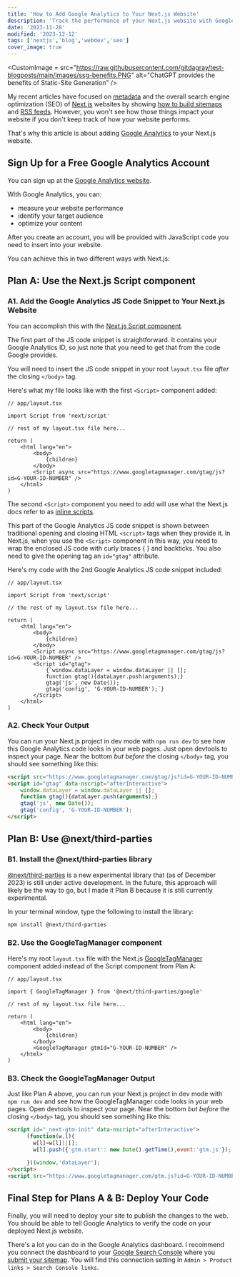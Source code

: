 ```yaml
---
title: 'How to Add Google Analytics to Your Next.js Website'
description: 'Track the performance of your Next.js website with Google Analytics in a few simple steps.'
date: '2023-11-28'
modified: '2023-12-12'
tags: ['nextjs','blog','webdev','seo']
cover_image: true
---
```


<CustomImage = src="https://raw.githubusercontent.com/gitdagray/test-blogposts/main/images/ssg-benefits.PNG" alt="ChatGPT provides the benefits of Static-Site Generation" />

My recent articles have focused on [metadata](https://www.davegray.codes/posts/nextjs-ordering-merging-metadata) and the overall search engine optimization (SEO) of [Next.js](https://nextjs.org/) websites by showing [how to build sitemaps](https://www.davegray.codes/posts/nextjs-how-to-build-sitemap-robots-txt) and [RSS feeds](https://www.davegray.codes/posts/nextjs-how-to-build-an-rss-feed). However, you won't see how those things impact your website if you don't keep track of how your website performs. 

That's why this article is about adding [Google Analytics](https://analytics.google.com/) to your Next.js website. 

## Sign Up for a Free Google Analytics Account 

You can sign up at the [Google Analytics website](https://marketingplatform.google.com/about/analytics/).

With Google Analytics, you can:
- measure your website performance
- identify your target audience 
- optimize your content

After you create an account, you will be provided with JavaScript code you need to insert into your website. 

You can achieve this in two different ways with Next.js:

## Plan A: Use the Next.js Script component

### A1. Add the Google Analytics JS Code Snippet to Your Next.js Website 

You can accomplish this with the [Next.js Script component](https://nextjs.org/docs/app/api-reference/components/script).

The first part of the JS code snippet is straightforward. It contains your Google Analytics ID, so just note that you need to get that from the code Google provides. 

You will need to insert the JS code snippet in your root `layout.tsx` file _after_ the closing `</body>` tag.

Here's what my file looks like with the first `<Script>` component added:

```tsx
// app/layout.tsx 

import Script from 'next/script'

// rest of my layout.tsx file here...

return (
    <html lang="en">
        <body>
            {children}
        </body>
        <Script async src="https://www.googletagmanager.com/gtag/js?id=G-YOUR-ID-NUMBER" />
    </html>
)
```

The second `<Script>` component you need to add will use what the Next.js docs refer to as [inline scripts](https://nextjs.org/docs/app/building-your-application/optimizing/scripts#inline-scripts). 

This part of the Google Analytics JS code snippet is shown between traditional opening and closing HTML `<script>` tags when they provide it. In Next.js, when you use the `<Script>` component in this way, you need to wrap the enclosed JS code with curly braces { } and backticks. You also need to give the opening tag an `id="gtag"` attribute. 

Here's my code with the 2nd Google Analytics JS code snippet included:

```tsx
// app/layout.tsx 

import Script from 'next/script'

// the rest of my layout.tsx file here...

return (
    <html lang="en">
        <body>
            {children}
        </body>
        <Script async src="https://www.googletagmanager.com/gtag/js?id=G-YOUR-ID-NUMBER" />
        <Script id="gtag">
            {`window.dataLayer = window.dataLayer || [];
            function gtag(){dataLayer.push(arguments);}
            gtag('js', new Date());
            gtag('config', 'G-YOUR-ID-NUMBER');`}
        </Script>
    </html>
)
```

### A2. Check Your Output 

You can run your Next.js project in dev mode with `npm run dev` to see how this Google Analytics code looks in your web pages. Just open devtools to inspect your page. Near the bottom _but before_ the closing `</body>` tag, you should see something like this: 

```html 
<script src="https://www.googletagmanager.com/gtag/js?id=G-YOUR-ID-NUMBER" async="true" data-nscript="afterInteractive"></script>
<script id="gtag" data-nscript="afterInteractive">
    window.dataLayer = window.dataLayer || [];
    function gtag(){dataLayer.push(arguments);}
    gtag('js', new Date());
    gtag('config', 'G-YOUR-ID-NUMBER');
</script>
```
## Plan B: Use @next/third-parties

### B1. Install the @next/third-parties library

[@next/third-parties](https://nextjs.org/docs/app/building-your-application/optimizing/third-party-libraries) is a new experimental library that (as of December 2023) is still under active development. In the future, this approach will likely be the way to go, but I made it Plan B because it is still currently experimental. 

In your terminal window, type the following to install the library: 
```bash 
npm install @next/third-parties
```
### B2. Use the GoogleTagManager component 

Here's my root `layout.tsx` file with the Next.js [GoogleTagManager](https://nextjs.org/docs/app/building-your-application/optimizing/third-party-libraries#google-tag-manager) component added instead of the Script component from Plan A:

```tsx
// app/layout.tsx 

import { GoogleTagManager } from '@next/third-parties/google'

// rest of my layout.tsx file here...

return (
    <html lang="en">
        <body>
            {children}
        </body>
        <GoogleTagManager gtmId="G-YOUR-ID-NUMBER" />
    </html>
)
```
### B3. Check the GoogleTagManager Output

Just like Plan A above, you can run your Next.js project in dev mode with `npm run dev` and see how the GoogleTagManager code looks in your web pages. Open devtools to inspect your page. Near the bottom _but before_ the closing `</body>` tag, you should see something like this: 

```html 
<script id="_next-gtm-init" data-nscript="afterInteractive">
      (function(w,l){
        w[l]=w[l]||[];
        w[l].push({'gtm.start': new Date().getTime(),event:'gtm.js'});
        
      })(window,'dataLayer');
</script>
<script src="https://www.googletagmanager.com/gtm.js?id=G-YOUR-ID-NUMBER" id="_next-gtm" data-ntpc="GTM" data-nscript="afterInteractive"></script>
```

## Final Step for Plans A & B: Deploy Your Code

Finally, you will need to deploy your site to publish the changes to the web. You should be able to tell Google Analytics to verify the code on your deployed Next.js website. 

There's a lot you can do in the Google Analytics dashboard. I recommend you connect the dashboard to your [Google Search Console](https://search.google.com/search-console/about) where you [submit your sitemap](https://www.davegray.codes/posts/nextjs-how-to-submit-your-sitemap). You will find this connection setting in `Admin > Product links > Search Console links`.

